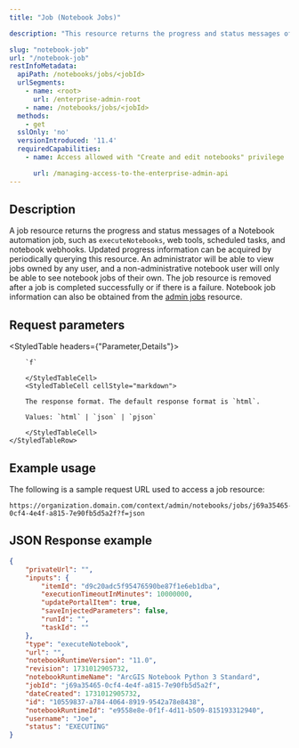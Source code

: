```yaml
---
title: "Job (Notebook Jobs)"

description: "This resource returns the progress and status messages of a notebook automation job."

slug: "notebook-job"
url: "/notebook-job"
restInfoMetadata:
  apiPath: /notebooks/jobs/<jobId>
  urlSegments:
    - name: <root>
      url: /enterprise-admin-root
    - name: /notebooks/jobs/<jobId>
  methods:
    - get
  sslOnly: 'no'
  versionIntroduced: '11.4'
  requiredCapabilities:
    - name: Access allowed with "Create and edit notebooks" privilege

      url: /managing-access-to-the-enterprise-admin-api
---
```


## Description

A job resource returns the progress and status messages of a Notebook automation job, such as `executeNotebooks`, web tools, scheduled tasks, and notebook webhooks. Updated progress information can be acquired by periodically querying this resource. An administrator will be able to view jobs owned by any user, and a non-administrative notebook user will only be able to see notebook jobs of their own. The job resource is removed after a job is completed successfully or if there is a failure. Notebook job information can also be obtained from the [admin jobs](/jobs) resource. 


## Request parameters

<StyledTable headers={"Parameter,Details"}>    
    <StyledTableRow>
        <StyledTableCell cellStyle="markdown">

        `f` 

        </StyledTableCell>
        <StyledTableCell cellStyle="markdown">

        The response format. The default response format is `html`.
        
        Values: `html` | `json` | `pjson`

        </StyledTableCell>
    </StyledTableRow>
</StyledTable>

## Example usage

The following is a sample request URL used to access a job resource:



```other
https://organization.domain.com/context/admin/notebooks/jobs/j69a35465-0cf4-4e4f-a815-7e90fb5d5a2f?f=json  
```

## JSON Response example

```json
{ 
    "privateUrl": "", 
    "inputs": { 
        "itemId": "d9c20adc5f95476590be87f1e6eb1dba", 
        "executionTimeoutInMinutes": 10000000, 
        "updatePortalItem": true, 
        "saveInjectedParameters": false, 
        "runId": "", 
        "taskId": "" 
    }, 
    "type": "executeNotebook", 
    "url": "", 
    "notebookRuntimeVersion": "11.0", 
    "revision": 1731012905732, 
    "notebookRuntimeName": "ArcGIS Notebook Python 3 Standard", 
    "jobId": "j69a35465-0cf4-4e4f-a815-7e90fb5d5a2f", 
    "dateCreated": 1731012905732, 
    "id": "10559837-a784-4064-8919-9542a78e8438", 
    "notebookRuntimeId": "e9558e8e-0f1f-4d11-b509-815193312940", 
    "username": "Joe", 
    "status": "EXECUTING" 
} 
```